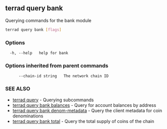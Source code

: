 ## terrad query bank

Querying commands for the bank module

```sh Terrad
terrad query bank [flags]
```

### Options

```
  -h, --help   help for bank
```

### Options inherited from parent commands

```
      --chain-id string   The network chain ID
```

### SEE ALSO

* [terrad query](terrad_query.md)	 - Querying subcommands
* [terrad query bank balances](terrad_query_bank_balances.md)	 - Query for account balances by address
* [terrad query bank denom-metadata](terrad_query_bank_denom-metadata.md)	 - Query the client metadata for coin denominations
* [terrad query bank total](terrad_query_bank_total.md)	 - Query the total supply of coins of the chain


